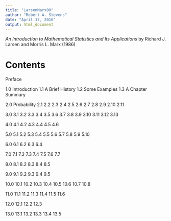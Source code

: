 ```yaml
---
title: "LarsenMarx00"
author: "Robert A. Stevens"
date: "April 17, 2016"
output: html_document
---
```


*An Introduction to Mathematical Statistics and Its Applications* by Richard J. Larsen and Morris L. Marx (1986)

# Contents

Preface

1.0 Introduction
1.1 A Brief History
1.2 Some Examples
1.3 A Chapter Summary

2.0 Probability
2.1 
2.2 
2.3 
2.4 
2.5 
2.6
2.7
2.8
2.9
2.10
2.11

3.0 
3.1 
3.2 
3.3 
3.4 
3.5
3.6
3.7
3.8
3.9
3.10
3.11
3.12
3.13


4.0 
4.1 
4.2 
4.3 
4.4 
4.5 
4.6 


5.0 
5.1 
5.2 
5.3 
5.4 
5.5 
5.6
5.7
5.8
5.9
5.10


6.0 
6.1 
6.2 
6.3 
6.4 



7.0 
7.1 
7.2 
7.3 
7.4 
7.5 
7.6 
7.7 


8.0 
8.1 
8.2 
8.3 
8.4 
8.5 

9.0 
9.1 
9.2 
9.3 
9.4 
9.5 


10.0 
10.1 
10.2 
10.3 
10.4 
10.5 
10.6
10.7
10.8


11.0 
11.1 
11.2 
11.3 
11.4 
11.5
11.6 


12.0 
12.1 
12.2 
12.3 

13.0 
13.1 
13.2 
13.3 
13.4 
13.5

